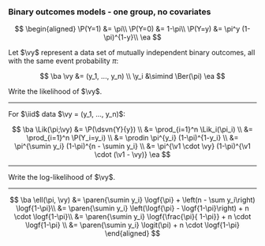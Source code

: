 ### Binary outcomes models - one group, no covariates {.smaller}

$$
\begin{aligned}
\P(Y=1) &= \pi\\
\P(Y=0) &= 1-\pi\\
\P(Y=y) &= \pi^y (1-\pi)^{1-y}\\
\ea
$$

:::{#exr-bernoulli-likelihood-one-group}

Let $\vy$ represent a data set of
mutually independent binary outcomes,
all with the same event probability $\pi$:

$$
\ba
\vy &= (y_1, ..., y_n)
\\
\y_i &\simind \Ber(\pi)
\ea
$$

Write the likelihood of $\vy$.

:::

---

:::{#sol-bernoulli-likelihood-one-group}
For $\iid$ data $\vy  = (y_1, ..., y_n)$:

$$
\ba
\Lik(\pi;\vy) &= \P(\dsvn{Y}{y})
\\ &= \prod_{i=1}^n \Lik_i(\pi_i)
\\ &= \prod_{i=1}^n \P(Y_i=y_i)
\\ &= \prodin \pi^{y_i} (1-\pi)^{1-y_i}
\\
&= \pi^{\sumin y_i} (1-\pi)^{n - \sumin y_i}
\\
&= \pi^{\v1 \cdot \vy} (1-\pi)^{\v1 \cdot (\v1 - \vy)}
\ea
$$

:::

---

:::{#exr-bernoulli-loglik-one-group}

Write the log-likelihood of $\vy$.

:::

---

:::{#sol-bernoulli-loglik-one-group}

$$
\ba
\ell(\pi, \vy) &= \paren{\sumin y_i} \logf{\pi} + \left(n - \sum y_i\right) \logf{1-\pi}\\
&= \paren{\sumin y_i} \left(\logf{\pi} - \logf{1-\pi}\right) + n \cdot \logf{1-\pi}\\
&= \paren{\sumin y_i} \logf{\frac{\pi}{ 1-\pi}} + n \cdot \logf{1-\pi}
\\ &= \paren{\sumin y_i} \logit(\pi) + n \cdot \logf{1-\pi}
\end{aligned}
$$

:::
